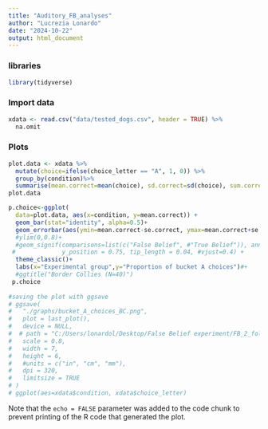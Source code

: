 ```yaml
---
title: "Auditory_FB_analyses"
author: "Lucrezia Lonardo"
date: "2024-10-22"
output: html_document
---
```

### libraries
```r
library(tidyverse)
```

### Import data

```r
xdata <- read.csv("data/tested_dogs.csv", header = TRUE) %>% 
  na.omit
```

### Plots


```r
plot.data <- xdata %>%
  mutate(choice=ifelse(choice_letter == "A", 1, 0)) %>% 
  group_by(condition)%>%
  summarise(mean.correct=mean(choice), sd.correct=sd(choice), sum.correct=sum(choice), median.correct=median(choice), n.correct=length(choice), se.correct=sd(choice)/sqrt(length(choice)))
plot.data

p.choice<-ggplot(
  data=plot.data, aes(x=condition, y=mean.correct)) +
  geom_bar(stat="identity", alpha=0.5)+
  geom_errorbar(aes(ymin=mean.correct-se.correct, ymax=mean.correct+se.correct), width=.2) +
  #ylim(0,0.8)+
  #geom_signif(comparisons=list(c("False Belief", #"True Belief")), annotations="*",
 #             y_position = 0.75, tip_length = 0.04, #vjust=0.4) +
  theme_classic()+
  labs(x="Experimental group",y="Proportion of bucket A choices")#+
  #ggtitle("Border Collies (N=40)")
 p.choice
 
#saving the plot with ggsave
# ggsave(
#   "./graphs/bucket_A_choices_BC.png",
#   plot = last_plot(),
#   device = NULL,
#  # path = "C:/Users/lonardol/Desktop/False Belief experiment/FB_2_follow_up/Graphs/Border Collies",
#   scale = 0.8,
#   width = 7,
#   height = 6,
#   #units = c("in", "cm", "mm"),
#   dpi = 320,
#   limitsize = TRUE
# )
# ggplot(aes=xdata$condition, xdata$choice_letter)
```

Note that the `echo = FALSE` parameter was added to the code chunk to prevent printing of the R code that generated the plot.
